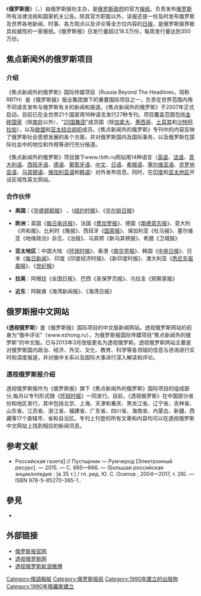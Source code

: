 {{unreferenced|time=2013-04-26T06:12:49+00:00}}
{{advert|time=2015-09-03}}
{{Infobox newspaper
| name        = 俄罗斯报<br>{{lang|ru|Российская  Газета}}
| logo          = [[Image:Rossiskaja_gazeta_logo_2012.png|250px]]
| image       = 
| caption     = 
| alt              =
| type           = [[日报|日报]]
| format      = [[大报|大报]]
| foundation  = 1990年11月11日
| ceased publication  =
| political  = 
| price       = 
| owners = [[俄罗斯联邦政府|俄罗斯联邦政府]]
| chiefeditor  = Vladislav Froni
| circulation  = 每日185,445份
| circulation_date  = 2010年
| headquarters = {{RUS}}[[莫斯科|莫斯科]]
| ISSN       = 1606-5484
| oclc        = 
| website = {{URL|http://www.rg.ru}}
}}
《'''俄罗斯报'''》（{{Lang-ru|Российская газета|Rossiyskaya Gazeta}}，{{Lang-en|Russian Gazette}}）由俄罗斯报社主办，是[[俄罗斯政府|俄罗斯政府]]的官方[[报纸|报纸]]。负责发布[[俄罗斯|俄罗斯]]所有法律法规和国家机关公告。除其官方职能以外，该报还是一份及时发布俄罗斯及世界各地新闻、时事、各方观点以及评论等全方位内容的[[日报|日报]]，是俄罗斯报界极具权威性的一家报纸。《俄罗斯报》日发行量超过18.5万份，每周发行量达到350万份。

==焦点新闻外的俄罗斯项目==
===介绍===
《焦点新闻外的俄罗斯》国际传媒项目（Russia Beyond The Headlines，简称RBTH）是《俄罗斯报》报业集团旗下的重要国际项目之一，负责在世界范围内用不同语言发布与俄罗斯有关的新闻和报道。《焦点新闻外的俄罗斯》于2007年正式启动，目前已在全世界21个国家用16种语言发行27种专刊。项目覆盖范围包括[[金砖国家|金砖国家]]（除[[南非|南非]]以外）、“[[20国集团|20国集团]]”成员国（除[[加拿大|加拿大]]、[[墨西哥|墨西哥]]、[[土耳其|土耳其]]和[[沙特阿拉伯|沙特阿拉伯]]），以及[[欧盟|欧盟]]和[[亚太经合组织|亚太经合组织]]成员。《焦点新闻外的俄罗斯》专刊中的内容反映了俄罗斯社会思想发展的各个方面，并对俄罗斯国内及国际事务，以及俄罗斯在国际社会中的地位和作用等进行充分报道。

《焦点新闻外的俄罗斯》项目旗下www.rbth.ru网站用14种语言（[[英语|英语]]、[[法语|法语]]、[[意大利语|意大利语]]、[[西班牙语|西班牙语]]、[[德语|德语]]、[[葡萄牙語|葡萄牙语]]、[[中文|中文]]、[[日语|日语]]、[[希腊语|希腊语]]、[[塞尔维亚语|塞尔维亚语]]、[[克罗地亚语|克罗地亚语]]、[[马其顿语|马其顿语]]、[[保加利亚语|保加利亚语]]和[[韩语|韩语]]）对外发布信息。同时，在[[印度|印度]]和[[亚太地区|亚太地区]]开设区域性英文网站。
===合作伙伴===

* '''美国：'''《[[华盛顿邮报|华盛顿邮报]]》 、《[[纽约时报|纽约时报]]》、《[[华尔街日报|华尔街日报]]》

* '''欧洲：'''英国《[[每日电讯报|每日电讯报]]》、法国《[[费加罗报|费加罗报]]》、德国《[[南德意志报|南德意志报]]》、意大利《共和报》、比利时《晚报》、西班牙《[[国家报|国家报]]》、保加利亚《杜马报》、塞尔维亚《地缘政治》杂志、《治报》、马其顿《新马其顿报》、希腊《卫城报》

* '''亚太地区：'''中国大陆 《[[环球时报|环球时报]]》、香港《[[南华早报|南华早报]]》、韩国《[[中央日报_(韩国)|中央日报]]》、日本《[[每日新闻|每日新闻]]》、印度《印度经济时报》、《新印度时报》、澳大利亚《[[悉尼先驱晨报|悉尼先驱晨报]]》、《[[世纪报|世纪报]]》

* '''拉美'''：阿根廷《全国日报》、巴西《圣保罗页报》、乌拉圭《观察家报》

* '''近东'''：阿联酋《海湾新闻报》、《海湾日报》

==俄罗斯报中文网站==

《'''透视俄罗斯'''》是《俄罗斯报》国际项目的中文版新闻网站。透视俄罗斯网站的前身为“俄中评论”（www.ezhong.ru），为俄罗斯报国际传媒项目“焦点新闻外的俄罗斯”的中文版。已与2013年3月改版更名为透视俄罗斯。透视俄罗斯网站主要是对俄罗斯国内政治、经济、外交、文化、教育、科学等各领域的信息与咨询进行实时和深度报道，并对俄中关系以及国际大事进行深入解读和评论。
 
===透视俄罗斯报介绍===
透视俄罗斯报作为《俄罗斯报》旗下《焦点新闻外的俄罗斯》国际项目的组成部分,每月以专刊形式随《[[环球时报|环球时报]]》一同发行。目前，《透视俄罗斯》在中国部分省份和地区发行，其中包括北京、上海、天津和重庆、黑龙江省、辽宁省、吉林省、山东省、江苏省、浙江省、福建省、广东省、四川省、海南省、内蒙古、新疆、西藏等17个直辖市、省和自治区。专刊上刊登的所有文章和内容均可以在透视俄罗斯中文网站上找到相应的新闻讯息。

==参考文献==
{{refbegin}}
*Российская газета[https://bigenc.ru/domestic_history/text/3515407]{{Wayback|url=https://bigenc.ru/domestic_history/text/3515407 |date=20200126122039 }} // Пустырник — Румчерод [Электронный ресурс]. — 2015. — С. 665—666. — (Большая российская энциклопедия : [в 35 т.] / гл. ред. Ю. С. Осипов ; 2004—2017, т. 28). — ISBN 978-5-85270-365-1.. {{ru icon}}
{{refend}}

==參見==
*{{le|俄羅斯報紙列表|List of newspapers in Russia)}}

==外部链接==
*[https://rg.ru/ 俄罗斯报官网]{{Wayback|url=https://rg.ru/ |date=20181110060158 }}
*[http://tsrus.cn 透视俄罗斯网]{{Wayback|url=http://tsrus.cn/ |date=20130510142510 }}
* [http://e.weibo.com/ezhongpinglun 透视俄罗斯新浪微博]{{Wayback|url=http://e.weibo.com/ezhongpinglun |date=20130403035108 }}

{{Russian newspapers|state=autocollapse}}

[[Category:俄語報紙|Category:俄語報紙]]
[[Category:俄罗斯报纸|Category:俄罗斯报纸]]
[[Category:1990年建立的出版物|Category:1990年建立的出版物]]
[[Category:1990年俄羅斯建立|Category:1990年俄羅斯建立]]